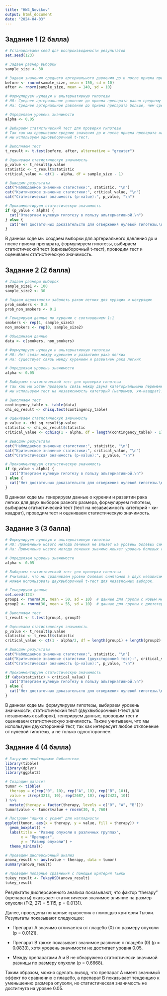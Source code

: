 ```yaml
---
title: "HW4_Novikov"
output: html_document
date: "2024-04-03"
---
```


## Задание 1 (2 балла)

```r
# Устанавливаем seed для воспроизводимости результатов
set.seed(123)

# Задаем размер выборки
sample_size <- 30

# Задаем значения среднего артериального давления до и после приема препарата
before <- rnorm(sample_size, mean = 150, sd = 10)
after <- rnorm(sample_size, mean = 140, sd = 10)

# Формулируем нулевую и альтернативную гипотезы
# H0: Среднее артериальное давление до приема препарата равно среднему давлению после
# Ha: Среднее артериальное давление до приема препарата больше, чем среднее давление после

# Определяем уровень значимости
alpha <- 0.05

# Выбираем статистический тест для проверки гипотезы
# Так как мы сравниваем средние значения до и после приема препарата на одной и той же группе пациентов,
# мы используем одновыборочный t-тест.

# Выполняем тест
t_result <- t.test(before, after, alternative = "greater")

# Оцениваем статистическую значимость
p_value <- t_result$p.value
statistic <- t_result$statistic
critical_value <- qt(1 - alpha, df = sample_size - 1)

# Выводим результаты
cat("Наблюдаемое значение статистики:", statistic, "\n")
cat("Критическое значение статистики:", critical_value, "\n")
cat("Статистическая значимость (p-value):", p_value, "\n")

# Прокомментируем статистическую значимость
if (p_value < alpha) {
  cat("Отвергаем нулевую гипотезу в пользу альтернативной.\n")
} else {
  cat("Нет достаточных доказательств для отвержения нулевой гипотезы.\n")
}
```

В данном коде мы создаем выборки для артериального давления до и после приема препарата, формулируем гипотезы, выбираем статистический тест (одновыборочный t-тест), проводим тест и оцениваем статистическую значимость.

## Задание 2 (2 балла)

```r
# Задаем размеры выборок
sample_size1 <- 100
sample_size2 <- 30

# Задаем вероятности заболеть раком легких для курящих и некурящих
prob_smokers <- 0.8
prob_non_smokers <- 0.2

# Генерируем данные по курению с соотношением 1:1
smokers <- rep(1, sample_size1)
non_smokers <- rep(0, sample_size2)

# Объединяем данные
data <- c(smokers, non_smokers)

# Формулируем нулевую и альтернативную гипотезы
# H0: Нет связи между курением и развитием рака легких
# Ha: Существует связь между курением и развитием рака легких

# Определяем уровень значимости
alpha <- 0.05

# Выбираем статистический тест для проверки гипотезы
# Так как мы хотим проверить связь между двумя категориальными переменными (курение и развитие рака легких), 
# мы используем тест на независимость категорий (например, хи-квадрат).

# Выполняем тест
contingency_table <- table(data)
chi_sq_result <- chisq.test(contingency_table)

# Оцениваем статистическую значимость
p_value <- chi_sq_result$p.value
statistic <- chi_sq_result$statistic
critical_value <- qchisq(1 - alpha, df = length(contingency_table) - 1)

# Выводим результаты
cat("Наблюдаемое значение статистики:", statistic, "\n")
cat("Критическое значение статистики:", critical_value, "\n")
cat("Статистическая значимость (p-value):", p_value, "\n")

# Прокомментируем статистическую значимость
if (p_value < alpha) {
  cat("Отвергаем нулевую гипотезу в пользу альтернативной.\n")
} else {
  cat("Нет достаточных доказательств для отвержения нулевой гипотезы.\n")
}
```

В данном коде мы генерируем данные о курении и развитии рака легких для двух выборок разного размера, формулируем гипотезы, выбираем статистический тест (тест на независимость категорий - хи-квадрат), проводим тест и оцениваем статистическую значимость.

## Задание 3 (3 балла)

```r
# Формулируем нулевую и альтернативную гипотезы
# H0: Применение нового метода лечения не влияет на уровень болевых симптомов синдрома раздраженного кишечника
# Ha: Применение нового метода лечения значимо меняет уровень болевых симптомов синдрома раздраженного кишечника

# Определяем уровень значимости
alpha <- 0.05

# Выбираем статистический тест для проверки гипотезы
# Учитывая, что мы сравниваем уровни болевых симптомов в двух независимых группах, 
# можем использовать двухвыборочный t-тест для независимых выборок.

# Генерируем данные
set.seed(123)
group1 <- rnorm(30, mean = 50, sd = 10)  # данные для группы с новым методом лечения
group2 <- rnorm(30, mean = 55, sd = 10)  # данные для группы с диетотерапией

# Выполняем тест
t_result <- t.test(group1, group2)

# Оцениваем статистическую значимость
p_value <- t_result$p.value
statistic <- t_result$statistic
critical_value <- qt(1 - alpha/2, df = length(group1) + length(group2) - 2)  # используем двухсторонний тест

# Выводим результаты
cat("Наблюдаемое значение статистики:", statistic, "\n")
cat("Критическое значение статистики (двухсторонний тест):", critical_value, "\n")
cat("Статистическая значимость (p-value):", p_value, "\n")

# Прокомментируем статистическую значимость
if (abs(statistic) > critical_value) {
  cat("Отвергаем нулевую гипотезу в пользу альтернативной.\n")
} else {
  cat("Нет достаточных доказательств для отвержения нулевой гипотезы.\n")
}
```

В данном коде мы формулируем гипотезы, выбираем уровень значимости, статистический тест (двухвыборочный t-тест для независимых выборок), генерируем данные, проводим тест и оцениваем статистическую значимость. Также учитываем, что мы используем двухсторонний тест, так как интересует любое отклонение от нулевой гипотезы, а не только одностороннее.

## Задание 4 (4 балла)

```r
# Загрузим необходимые библиотеки
library(tibble)
library(dplyr)
library(ggplot2)

# Создадим датасет
tumor <- tibble(
  therapy = c(rep("0", 10), rep("A", 10), rep("B", 10)),
  value = c(rep(3213, 10), rep(2687, 10), rep(2423, 10))
) %>%
  mutate(therapy = factor(therapy, levels = c("0", "A", "B")))
tumor$value <- tumor$value + rnorm(30, 0, 760)

# Построим "ящики с усами" для наглядности
ggplot(tumor, aes(x = therapy, y = value, fill = therapy)) +
  geom_boxplot() +
  labs(title = "Размер опухоли в различных группах",
       x = "Препарат",
       y = "Размер опухоли") +
  theme_minimal()

# Проведем дисперсионный анализ
anova_result <- aov(value ~ therapy, data = tumor)
summary(anova_result)

# Проведем попарные сравнения с помощью критерия Тьюки
tukey_result <- TukeyHSD(anova_result)
tukey_result
```

Результаты дисперсионного анализа показывают, что фактор "therapy" (препараты) оказывает статистически значимое влияние на размер опухоли (F(2, 27) = 5.115, p = 0.0131).

Далее, проведены попарные сравнения с помощью критерия Тьюки. Результаты показывают следующее:

-   Препарат A значимо отличается от плацебо (0) по размеру опухоли (p = 0.0121).

-   Препарат B также показывает значимое различие с плацебо (0) (p = 0.0833), хотя уровень значимости не достигает уровня 0.05.

-   Между препаратами A и B не обнаружено статистически значимой разницы по размеру опухоли (p = 0.6668).

Таким образом, можно сделать вывод, что препарат A имеет значимый эффект по сравнению с плацебо, а препарат B показывает тенденцию к уменьшению размера опухоли, но статистическая значимость не достигнута на уровне 0.05.
